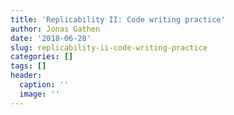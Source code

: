 ```yaml
---
title: 'Replicability II: Code writing practice'
author: Jonas Gathen
date: '2018-06-28'
slug: replicability-ii-code-writing-practice
categories: []
tags: []
header:
  caption: ''
  image: ''
---
```



